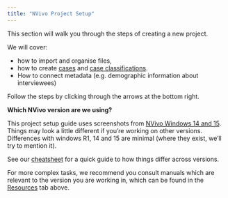 ```yaml
---
title: "NVivo Project Setup"
---
```


::: {.callout-note title="Section Overview"}
This section will walk you through the steps of creating a new project. 

We will cover: 

  + how to import and organise files, 
  + how to create [cases](https://help-nv.qsrinternational.com/20/win/Content/cases/cases.html) and [case classifications](https://help-nv.qsrinternational.com/20/win/Content/classifications/about-classifications.html).
  + How to connect metadata (e.g. demographic information about interviewees)

Follow the steps by clicking through the arrows at the bottom right. 

:::

**Which NVivo version are we using?** 

This project setup guide uses screenshots from [NVivo Windows 14 and 15 ](https://help-nv.qsrinternational.com/20/win/Content/welcome.htm). Things may look a little different if you’re working on other versions. Differences with windows R1, 14 and 15 are minimal (where they exist, we'll try to mention it).

See our [cheatsheet](Nvivo versions.qmd) for a quick guide to how things differ across versions.  

For more complex tasks, we recommend you consult manuals which are relevant to the version you are working in, which can be found in the [Resources](resources.qmd) tab above. 
